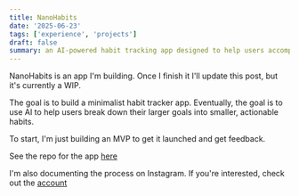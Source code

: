 ```yaml
---
title: NanoHabits
date: '2025-06-23'
tags: ['experience', 'projects']
draft: false
summary: an AI-powered habit tracking app designed to help users accomplish their goals and become better versions of themselves
---
```


NanoHabits is an app I'm building. Once I finish it I'll update this post, but it's currently a WIP.

The goal is to build a minimalist habit tracker app. Eventually, the goal is to use AI to help users break down their larger goals into smaller, actionable habits.

To start, I'm just building an MVP to get it launched and get feedback.

See the repo for the app [here](https://github.com/WarriorAchilles/NanoHabits)

I'm also documenting the process on Instagram. If you're interested, check out the [account](https://www.instagram.com/nano.habits/)
